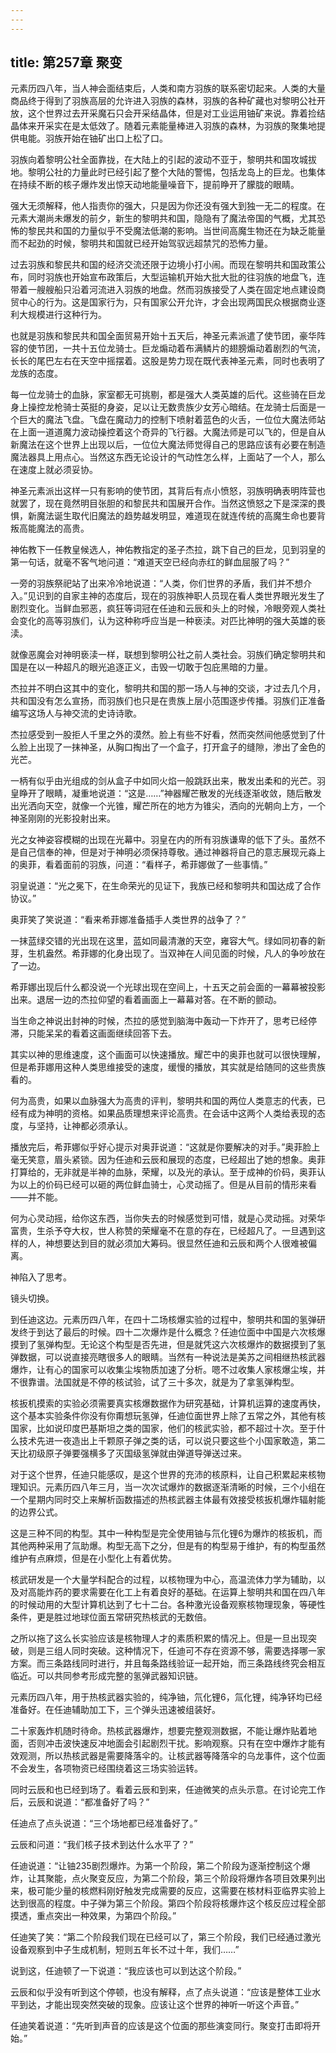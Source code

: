 ```yaml
---
---
---
```

title: 第257章 聚变
---



元素历四八年，当人神会面结束后，人类和南方羽族的联系密切起来。人类的大量商品终于得到了羽族高层的允许进入羽族的森林，羽族的各种矿藏也对黎明公社开放，这个世界过去开采魔石只会开采结晶体，但是对工业运用铀矿来说。靠着捡结晶体来开采实在是太低效了。随着元素能量棒进入羽族的森林，为羽族的聚集地提供电能。羽族开始在铀矿出口上松了口。

羽族向着黎明公社全面靠拢，在大陆上的引起的波动不亚于，黎明共和国攻城拔地。黎明公社的力量此时已经引起了整个大陆的警惕，包括龙岛上的巨龙。也集体在持续不断的核子爆炸发出惊天动地能量噪音下，提前睁开了朦胧的眼睛。

强大无须解释，他人指责你的强大，只是因为你还没有强大到独一无二的程度。在元素大潮尚未爆发的前夕，新生的黎明共和国，隐隐有了魔法帝国的气概，尤其恐怖的黎民共和国的力量似乎不受魔法低潮的影响。当世间高魔生物还在为缺乏能量而不起劲的时候，黎明共和国就已经开始驾驭远超禁咒的恐怖力量。

过去羽族和黎民共和国的经济交流还限于边境小打小闹。而现在黎明共和国政策公布，同时羽族也开始宣布政策后，大型运输机开始大批大批的往羽族的地盘飞，连带着一艘艘船只沿着河流进入羽族的地盘。然而羽族接受了人类在固定地点建设商贸中心的行为。这是国家行为，只有国家公开允许，才会出现两国民众根据商业逐利大规模进行这种行为。

也就是羽族和黎民共和国全面贸易开始十五天后，神圣元素派遣了使节团，豪华阵容的使节团，一共十五位龙骑士。巨龙煽动着布满鳞片的翅膀煽动着剧烈的气流，长长的尾巴左右在天空中摇摆着。这股是势力现在既代表神圣元素，同时也表明了龙族的态度。

每一位龙骑士的血脉，家室都无可挑剔，都是强大人类英雄的后代。这些骑在巨龙身上操控龙枪骑士英挺的身姿，足以让无数贵族少女芳心暗结。在龙骑士后面是一个巨大的魔法飞盘。飞盘在魔动力的控制下喷射着蓝色的火舌，一位位大魔法师站在上面一道道魔力波动操控着这个奇异的飞行器。大魔法师是可以飞的，但是自从新魔法在这个世界上出现以后，一位位大魔法师觉得自己的思路应该有必要在制造魔法器具上用点心。当然这东西无论设计的气动性怎么样，上面站了一个人，那么在速度上就必须妥协。

神圣元素派出这样一只有影响的使节团，其背后有点小愤怒，羽族明确表明阵营也就罢了，现在竟然明目张胆的和黎民共和国展开合作。当然这愤怒之下是深深的畏惧，新魔法诞生取代旧魔法的趋势越发明显，难道现在就连传统的高魔生命也要背叛高能魔法的高贵。

神佑教下一任教皇候选人，神佑教指定的圣子杰拉，跳下自己的巨龙，见到羽皇的第一句话，就毫不客气地问道：“难道天空已经向赤红的鲜血屈服了吗？”

一旁的羽族祭祀站了出来冷冷地说道：“人类，你们世界的矛盾，我们并不想介入。”见识到的自家主神的态度后，现在的羽族神职人员现在看人类世界眼光发生了剧烈变化。当鲜血邪恶，疯狂等词冠在任迪和云辰和头上的时候，冷眼旁观人类社会变化的高等羽族们，认为这种称呼应当是一种亵渎。对匹比神明的强大英雄的亵渎。

就像恶魔会对神明亵渎一样，联想到黎明公社之前人类社会。羽族们确定黎明共和国是在以一种超凡的眼光追逐正义，击毁一切敢于包庇黑暗的力量。

杰拉并不明白这其中的变化，黎明共和国的那一场人与神的交谈，才过去几个月，共和国没有怎么宣扬，而羽族们也只是在贵族上层小范围逐步传播。羽族们正准备编写这场人与神交流的史诗诗歌。

杰拉感受到一股拒人千里之外的漠然。脸上有些不好看，然而突然间他感觉到了什么脸上出现了一抹神圣，从胸口掏出了一个盒子，打开盒子的缝隙，渗出了金色的光芒。

一柄有似乎由光组成的剑从盒子中如同火焰一般跳跃出来，散发出柔和的光芒。羽皇睁开了眼睛，凝重地说道：“这是……”神器耀芒散发的光线逐渐收敛，随后散发出光洒向天空，就像一个光锥，耀芒所在的地方为锥尖，洒向的光朝向上方，一个神圣刚刚的光影投射出来。

光之女神姿容模糊的出现在光幕中。羽皇在内的所有羽族谦卑的低下了头。虽然不是自己信奉的神，但是对于神明必须保持尊敬。通过神器将自己的意志展现元淼上的奥菲，看着面前的羽族，问道：“看样子，希菲娜做了一些事情。”

羽皇说道：“光之冕下，在生命荣光的见证下，我族已经和黎明共和国达成了合作协议。”

奥菲笑了笑说道：“看来希菲娜准备插手人类世界的战争了？”

一抹蓝绿交错的光出现在这里，蓝如同最清澈的天空，雍容大气。绿如同初春的新芽，生机盎然。希菲娜的化身出现了。当双神在人间见面的时候，凡人的争吵放在了一边。

希菲娜出现后什么都没说一个光球出现在空间上，十五天之前会面的一幕幕被投影出来。退居一边的杰拉仰望的看着画面上一幕幕对答。在不断的颤动。

当生命之神说出封神的时候，杰拉的感觉到脑海中轰动一下炸开了，思考已经停滞，只能呆呆的看着这画面继续回答下去。

其实以神的思维速度，这个画面可以快速播放。耀芒中的奥菲也就可以很快理解，但是希菲娜用这种人类思维接受的速度，缓慢的播放，其实就是给随同的这些贵族看的。

何为高贵，如果以血脉强大为高贵的评判，黎明共和国的两位人类意志的代表，已经有成为神明的资格。如果品质理想来评论高贵。在会话中这两个人类给表现的态度，与坚持，让神都必须承认。

播放完后，希菲娜似乎好心提示对奥菲说道：“这就是你要解决的对手。”奥菲脸上毫无笑意，眉头紧锁。因为任迪和云辰和展现的态度，已经超出了她的想象。奥菲打算给的，无非就是半神的血脉，荣耀，以及光的承认。至于成神的价码，奥菲认为以上的价码已经可以砸的两位鲜血骑士，心灵动摇了。但是从目前的情形来看——并不能。

何为心灵动摇，给你这东西，当你失去的时候感觉到可惜，就是心灵动摇。对荣华富贵，生杀予夺大权，世人称赞的荣耀毫不在意的存在，已经超凡了。一旦遇到这样的人，神想要达到目的就必须加大筹码。很显然任迪和云辰和两个人很难被偏离。

神陷入了思考。

镜头切换。

到任迪这边。元素历四八年，在四十二场核爆实验的过程中，黎明共和国的氢弹研发终于到达了最后的时候。四十二次爆炸是什么概念？任迪位面中中国是六次核爆摸到了氢弹构型。无论这个构型是否先进，但是就凭这六次核爆炸的数据摸到了氢弹数据，可以说直接亮瞎很多人的眼睛。当然有一种说法是美苏之间相继热核武器爆炸，让有心的国家可以收集尘埃物质加速了分析。嗯不过收集人家核爆尘埃，并不很靠谱。法国就是不停的核试验，试了三十多次，就是为了拿氢弹构型。

核扳机摸索的实验必须需要真实核爆数据作为研究基础，计算机运算的速度再快，这个基本实验条件你没有你甭想玩氢弹，任迪位面世界上除了五常之外，其他有核国家，比如说印度巴基斯坦之类的国家，他们的核武实验，都不超过十次。至于什么技术先进一夜造出上千颗原子弹之类的话，可以说只要这些个小国家敢造，第二天比初级原子弹要强横多了灭国级氢弹就由弹道导弹送过来。

对于这个世界，任迪只能感叹，是这个世界的充沛的核原料，让自己积累起来核物理知识。元素历四八年三月，当一次次试爆炸的数据逐渐清晰的时候，三个小组在一个星期内同时交上来解析函数描述的热核武器主体最有效接受核扳机爆炸辐射能的边界公式。

这是三种不同的构型。其中一种构型是完全使用铀与氘化锂6为爆炸的核扳机，而其他两种采用了氚助爆。构型无高下之分，但是有的构型易于维护，有的构型虽然维护有点麻烦，但是在小型化上有着优势。

核武研发是一个大量学科配合的过程，以核物理为中心，高温流体力学为辅助，以及对高能炸药的要求需要在化工上有着良好的基础。在运算上黎明共和国在四八年的时候动用的大型计算机达到了七十二台。各种激光设备观察核物理现象，等硬性条件，更是胜过地球位面五常研究热核武的无数倍。

之所以拖了这么长实验应该是核物理人才的素质积累的情况上。但是一旦出现突破，则是三组人同时突破。这种情况下，任迪可不存在资源不够，需要选择哪一家方案。而三条路线同时进行，并且每条路线验证一起开始，而三条路线终究会相互临近。可以共同参考形成完整的氢弹武器知识链。

元素历四八年，用于热核武器实验的，纯净铀，氘化锂6，氚化锂，纯净钚均已经准备好。在任迪辅助加工下，三个弹头迅速被组装好。

二十家轰炸机随时待命。热核武器爆炸，想要完整观测数据，不能让爆炸贴着地面，否则冲击波快速反冲地面会引起剧烈干扰。影响观察。只有在空中爆炸才能有效观测，所以热核武器是需要降落伞的。让核武器等降落伞的乌龙事件，这个位面不会发生，各项物资已经围绕着这三场实验运转。

同时云辰和也已经到场了。看着云辰和到来，任迪微笑的点头示意。在讨论完工作后，云辰和说道：“都准备好了吗？”

任迪点了点头说道：“三个场地都已经准备好了。”

云辰和问道：“我们核子技术到达什么水平了？”

任迪说道：“让铀235剧烈爆炸。为第一个阶段，第二个阶段为逐渐控制这个爆炸，让其聚能，点火聚变反应，为第二个阶段，第三个阶段将爆炸各项目效果列出来，极可能少量的核燃料刚好触发完成需要的反应，这需要在核材料亚临界实验上达到很高的程度。中子弹为第三个阶段。第四个阶段将核爆炸这个核反应过程全部摸透，重点突出一种效果，为第四个阶段。”

任迪笑了笑：“第二个阶段我们现在已经可以了，第三个阶段，我们已经通过激光设备观察到中子生成机制，短则五年长不过十年，我们……”

说到这，任迪顿了一下说道：“我应该也可以到达这个阶段。”

云辰和似乎没有听到这个停顿，也没有解释，点了点头说道：“应该是整体工业水平到达，才能出现突然突破的现象。应该让这个世界的神听一听这个声音。”

任迪笑着说道：“先听到声音的应该是这个位面的那些演变同行。聚变打击即将开始。”